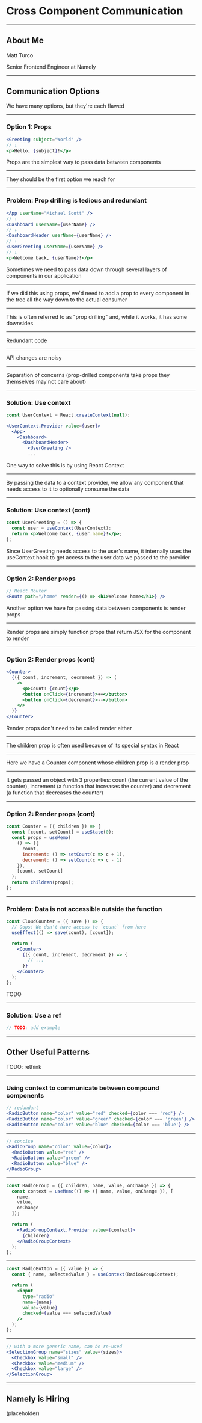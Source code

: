 

# Cross Component Communication

---

## About Me

Matt Turco

Senior Frontend Engineer at Namely

<!-- TODO: improve -->
<!-- TODO: agenda slide? -->

---

## Communication Options

We have many options, but they're each flawed

<!-- TODO: explain going to go over a few solutions
to common problems and then combine them to solve larger problem -->

<!-- TODO: after each solution, describe scenario that necessitates it -->

---

### Option 1: Props

```jsx
<Greeting subject="World" />
// ↓
<p>Hello, {subject}!</p>
```

<Notes>
  Props are the simplest way to pass data between components
  <hr />
  They should be the first option we reach for
</Notes>

---

### Problem: Prop drilling is tedious and redundant

```jsx
<App userName="Michael Scott" />
// ↓
<Dashboard userName={userName} />
// ↓
<DashboardHeader userName={userName} />
// ↓
<UserGreeting userName={userName} />
// ↓
<p>Welcome back, {userName}!</p>
```

<Notes>
  Sometimes we need to pass data down through several layers of
  components in our application
  <hr />
  If we did this using props, we'd need to add a prop to every
  component in the tree all the way down to the actual consumer
  <hr />
  This is often referred to as "prop drilling" and, while it
  works, it has some downsides
  <hr />
  Redundant code
  <hr />
  API changes are noisy
  <hr />
  Separation of concerns (prop-drilled components take props they
  themselves may not care about)
</Notes>

---

### Solution: Use context

```jsx
const UserContext = React.createContext(null);
```

```jsx
<UserContext.Provider value={user}>
  <App>
    <Dashboard>
      <DashboardHeader>
        <UserGreeting />
        ...
```

<Notes>
  One way to solve this is by using React Context
  <hr />
  By passing the data to a context provider, we allow any
  component that needs access to it to optionally consume the
  data
</Notes>

---

### Solution: Use context (cont)

```jsx
const UserGreeting = () => {
  const user = useContext(UserContext);
  return <p>Welcome back, {user.name}!</p>;
};
```

<Notes>
  Since UserGreeting needs access to the user's name, it
  internally uses the useContext hook to get access to the user
  data we passed to the provider
</Notes>

---

### Option 2: Render props

<!-- TODO: briefly explain render props -->
<!-- maybe need more relatable example -->
<!-- better transition to introduce second pattern -->

```jsx
// React Router
<Route path="/home" render={() => <h1>Welcome home</h1>} />
```

<Notes>
  Another option we have for passing data between components is
  render props
  <hr />
  Render props are simply function props that return JSX for the
  component to render
</Notes>

---

### Option 2: Render props (cont)

```jsx
<Counter>
  {({ count, increment, decrement }) => (
    <>
      <p>Count: {count}</p>
      <button onClick={increment}>++</button>
      <button onClick={decrement}>--</button>
    </>
  )}
</Counter>
```

<Notes>
  Render props don't need to be called render either
  <hr />
  The children prop is often used because of its special syntax
  in React
  <hr />
  Here we have a Counter component whose children prop is a
  render prop
  <hr />
  It gets passed an object with 3 properties: count (the current
  value of the counter), increment (a function that increases the
  counter) and decrement (a function that decreases the counter)
</Notes>

---

### Option 2: Render props (cont)

```jsx
const Counter = ({ children }) => {
  const [count, setCount] = useState(0);
  const props = useMemo(
    () => ({
      count,
      increment: () => setCount(c => c + 1),
      decrement: () => setCount(c => c - 1)
    }),
    [count, setCount]
  );
  return children(props);
};
```

---

### Problem: Data is not accessible outside the function

```jsx
const CloudCounter = ({ save }) => {
  // Oops! We don't have access to `count` from here
  useEffect(() => save(count), [count]);

  return (
    <Counter>
      {({ count, increment, decrement }) => {
        // ...
      }}
    </Counter>
  );
};
```

<Notes>TODO</Notes>

<!-- TODO: add realistic example from Namely -->

---

### Solution: Use a ref

```jsx
// TODO: add example
```

---

## Other Useful Patterns

TODO: rethink

---

### Using context to communicate between compound components

```jsx
// redundant
<RadioButton name="color" value="red" checked={color === 'red'} />
<RadioButton name="color" value="green" checked={color === 'green'} />
<RadioButton name="color" value="blue" checked={color === 'blue'} />
```

---

```jsx
// concise
<RadioGroup name="color" value={color}>
  <RadioButton value="red" />
  <RadioButton value="green" />
  <RadioButton value="blue" />
</RadioGroup>
```

---

```jsx
const RadioGroup = ({ children, name, value, onChange }) => {
  const context = useMemo(() => ({ name, value, onChange }), [
    name,
    value,
    onChange
  ]);

  return (
    <RadioGroupContext.Provider value={context}>
      {children}
    </RadioGroupContext>
  );
};
```

---

```jsx
const RadioButton = ({ value }) => {
  const { name, selectedValue } = useContext(RadioGroupContext);

  return (
    <input
      type="radio"
      name={name}
      value={value}
      checked={value === selectedValue}
    />
  );
};
```

<!-- second more complicated example? -->

---

```jsx
// with a more generic name, can be re-used
<SelectionGroup name="sizes" value={sizes}>
  <Checkbox value="small" />
  <Checkbox value="medium" />
  <Checkbox value="large" />
</SelectionGroup>
```

---

## Namely is Hiring

(placeholder)
